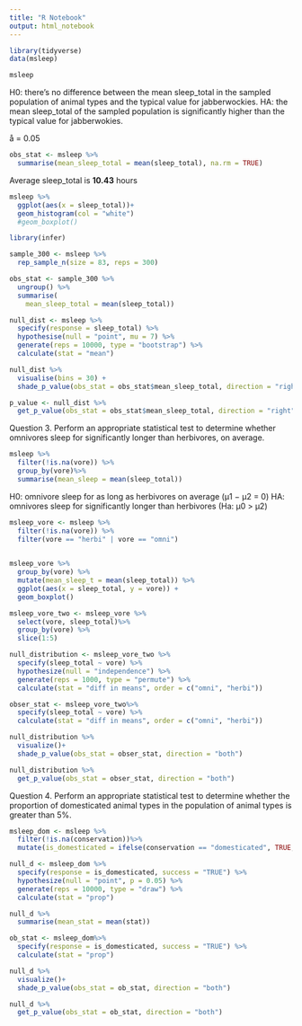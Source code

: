 ```yaml
---
title: "R Notebook"
output: html_notebook
---
```


```r
library(tidyverse)
data(msleep)
```

```r
msleep
```
H0: there's no difference between the mean sleep_total in the sampled population of animal types and the typical value for jabberwockies.
HA: the mean sleep_total of the sampled population is significantly higher than the typical value for jabberwokies.

å = 0.05

```r
obs_stat <- msleep %>%
  summarise(mean_sleep_total = mean(sleep_total), na.rm = TRUE) 
```

Average sleep_total is __10.43__ hours

```r
msleep %>%
  ggplot(aes(x = sleep_total))+
  geom_histogram(col = "white") 
  #geom_boxplot()
```

```r
library(infer)

sample_300 <- msleep %>%
  rep_sample_n(size = 83, reps = 300)
```
```r
obs_stat <- sample_300 %>%
  ungroup() %>%
  summarise(
    mean_sleep_total = mean(sleep_total))
```

```r
null_dist <- msleep %>%
  specify(response = sleep_total) %>%
  hypothesise(null = "point", mu = 7) %>%
  generate(reps = 10000, type = "bootstrap") %>%
  calculate(stat = "mean")
```
```r
null_dist %>%
  visualise(bins = 30) +
  shade_p_value(obs_stat = obs_stat$mean_sleep_total, direction = "right")
```

```r
p_value <- null_dist %>%
  get_p_value(obs_stat = obs_stat$mean_sleep_total, direction = "right")
```

Question 3.
Perform an appropriate statistical test to determine whether omnivores sleep for significantly longer than herbivores, on average.

```r
msleep %>%
  filter(!is.na(vore)) %>%
  group_by(vore)%>%
  summarise(mean_sleep = mean(sleep_total))
```
H0: omnivore sleep for as long as herbivores on average (μ1 − μ2 = 0)
HA: omnivores sleep for significantly longer than herbivores (Ha: μ0 > μ2)

```r
msleep_vore <- msleep %>%
  filter(!is.na(vore)) %>%
  filter(vore == "herbi" | vore == "omni")
 
```

```r
msleep_vore %>%
  group_by(vore) %>%
  mutate(mean_sleep_t = mean(sleep_total)) %>%
  ggplot(aes(x = sleep_total, y = vore)) +
  geom_boxplot()
```
```r
msleep_vore_two <- msleep_vore %>%
  select(vore, sleep_total)%>%
  group_by(vore) %>%
  slice(1:5)
```



```r
null_distribution <- msleep_vore_two %>% 
  specify(sleep_total ~ vore) %>% 
  hypothesize(null = "independence") %>% 
  generate(reps = 1000, type = "permute") %>% 
  calculate(stat = "diff in means", order = c("omni", "herbi"))
```
```r
obser_stat <- msleep_vore_two%>%
  specify(sleep_total ~ vore) %>%
  calculate(stat = "diff in means", order = c("omni", "herbi"))
```
```r
null_distribution %>%
  visualize()+
  shade_p_value(obs_stat = obser_stat, direction = "both")
```

```r
null_distribution %>%
  get_p_value(obs_stat = obser_stat, direction = "both")
```
Question 4. 
Perform an appropriate statistical test to determine whether the proportion of domesticated animal types in the population of animal types is greater than 5%.

```r
msleep_dom <- msleep %>%
  filter(!is.na(conservation))%>%
  mutate(is_domesticated = ifelse(conservation == "domesticated", TRUE, FALSE))
```
```r
null_d <- msleep_dom %>%
  specify(response = is_domesticated, success = "TRUE") %>% 
  hypothesize(null = "point", p = 0.05) %>% 
  generate(reps = 10000, type = "draw") %>% 
  calculate(stat = "prop")
```
```r
null_d %>%
  summarise(mean_stat = mean(stat))
```

```r
ob_stat <- msleep_dom%>%
  specify(response = is_domesticated, success = "TRUE") %>%
  calculate(stat = "prop")
```

```r
null_d %>%
  visualize()+
  shade_p_value(obs_stat = ob_stat, direction = "both")
```

```r
null_d %>%
  get_p_value(obs_stat = ob_stat, direction = "both")
```

